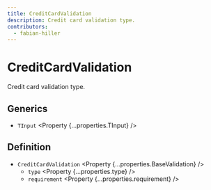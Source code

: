 ```yaml
---
title: CreditCardValidation
description: Credit card validation type.
contributors:
  - fabian-hiller
---
```



# CreditCardValidation

Credit card validation type.

## Generics

- `TInput` <Property {...properties.TInput} />

## Definition

- `CreditCardValidation` <Property {...properties.BaseValidation} />
  - `type` <Property {...properties.type} />
  - `requirement` <Property {...properties.requirement} />
